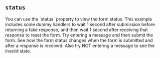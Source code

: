 
## `status`
<Split>
  You can use the `status` property to view the form status.
  This example includes some dummy handlers to wait 1 second after
  submission before returning a fake response, and then wait 1 second
  after receiving that response to reset the form.
  <TryItOut>
    Try entering a message and then submit the form.  See how the
    form status changes when the form is submitted and after a response
    is received.  Also try NOT entering a message to see the invalid
    state.
  </TryItOut>
</Split>

<Example
  Component={Status}
  code={StatusSrc}
  caption="status"
  expand
/>


